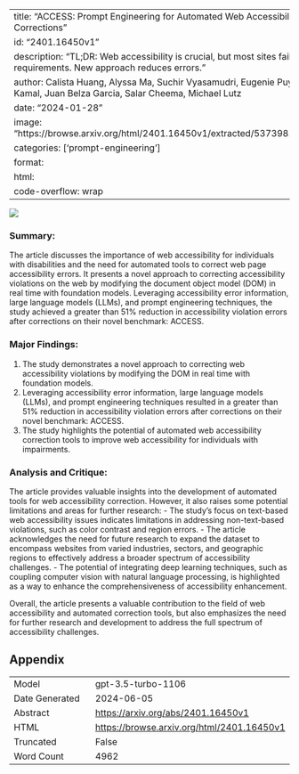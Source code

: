 
---
title: "ACCESS: Prompt Engineering for Automated Web Accessibility Violation Corrections"
id: "2401.16450v1"
description: "TL;DR: Web accessibility is crucial, but most sites fail to meet requirements. New approach reduces errors."
author: Calista Huang, Alyssa Ma, Suchir Vyasamudri, Eugenie Puype, Sayem Kamal, Juan Belza Garcia, Salar Cheema, Michael Lutz
date: "2024-01-28"
image: "https://browse.arxiv.org/html/2401.16450v1/extracted/5373981/big_picture.png"
categories: ['prompt-engineering']
format:
  html:
    code-overflow: wrap
---

![](https://browse.arxiv.org/html/2401.16450v1/extracted/5373981/big_picture.png)

### **Summary:**
The article discusses the importance of web accessibility for individuals with disabilities and the need for automated tools to correct web page accessibility errors. It presents a novel approach to correcting accessibility violations on the web by modifying the document object model (DOM) in real time with foundation models. Leveraging accessibility error information, large language models (LLMs), and prompt engineering techniques, the study achieved a greater than 51% reduction in accessibility violation errors after corrections on their novel benchmark: ACCESS.

### Major Findings:
1. The study demonstrates a novel approach to correcting web accessibility violations by modifying the DOM in real time with foundation models.
2. Leveraging accessibility error information, large language models (LLMs), and prompt engineering techniques resulted in a greater than 51% reduction in accessibility violation errors after corrections on their novel benchmark: ACCESS.
3. The study highlights the potential of automated web accessibility correction tools to improve web accessibility for individuals with impairments.

### Analysis and Critique:
The article provides valuable insights into the development of automated tools for web accessibility correction. However, it also raises some potential limitations and areas for further research:
- The study's focus on text-based web accessibility issues indicates limitations in addressing non-text-based violations, such as color contrast and region errors.
- The article acknowledges the need for future research to expand the dataset to encompass websites from varied industries, sectors, and geographic regions to effectively address a broader spectrum of accessibility challenges.
- The potential of integrating deep learning techniques, such as coupling computer vision with natural language processing, is highlighted as a way to enhance the comprehensiveness of accessibility enhancement.

Overall, the article presents a valuable contribution to the field of web accessibility and automated correction tools, but also emphasizes the need for further research and development to address the full spectrum of accessibility challenges.

## Appendix

|          |          |
|----------|----------|
| Model     | gpt-3.5-turbo-1106       |
| Date Generated     | 2024-06-05       |
| Abstract | [https://arxiv.org/abs/2401.16450v1](https://arxiv.org/abs/2401.16450v1)        |
| HTML     | [https://browse.arxiv.org/html/2401.16450v1](https://browse.arxiv.org/html/2401.16450v1)       |
| Truncated       | False       |
| Word Count       | 4962       |